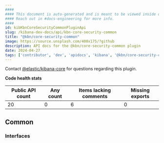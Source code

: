 ```yaml
---
####
#### This document is auto-generated and is meant to be viewed inside our experimental, new docs system.
#### Reach out in #docs-engineering for more info.
####
id: kibKbnCoreSecurityCommonPluginApi
slug: /kibana-dev-docs/api/kbn-core-security-common
title: "@kbn/core-security-common"
image: https://source.unsplash.com/400x175/?github
description: API docs for the @kbn/core-security-common plugin
date: 2024-04-27
tags: ['contributor', 'dev', 'apidocs', 'kibana', '@kbn/core-security-common']
---
```




Contact [@elastic/kibana-core](https://github.com/orgs/elastic/teams/kibana-core) for questions regarding this plugin.

**Code health stats**

| Public API count  | Any count | Items lacking comments | Missing exports |
|-------------------|-----------|------------------------|-----------------|
| 20 | 0 | 6 | 0 |

## Common

### Interfaces
<DocDefinitionList data={kbnCoreSecurityCommonObj.common.interfaces}/>


